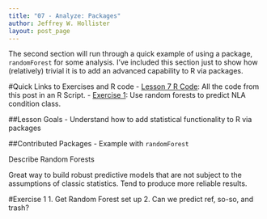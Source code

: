 ```yaml
---
title: "07 - Analyze: Packages"
author: Jeffrey W. Hollister
layout: post_page
---
```

The second section will run through a quick example of using a package, `randomForest` for some analysis.  I've included this section just to show how (relatively) trivial it is to add an advanced capability to R via packages.

#Quick Links to Exercises and R code
- [Lesson 7 R Code](/gedr/rmd_posts/2015-01-14-07-Analyze.R): All the code from this post in an R Script.
- [Exercise 1](#exercise-1): Use random forests to predict NLA condition class. 

##Lesson Goals
- Understand how to add statistical functionality to R via packages

##Contributed Packages - Example with `randomForest`

Describe Random Forests

Great way to build robust predictive models that are not subject to the assumptions of classic statistics.  Tend to produce more reliable results.

#Exercise 1
1. Get Random Forest set up
2. Can we predict ref, so-so, and trash?